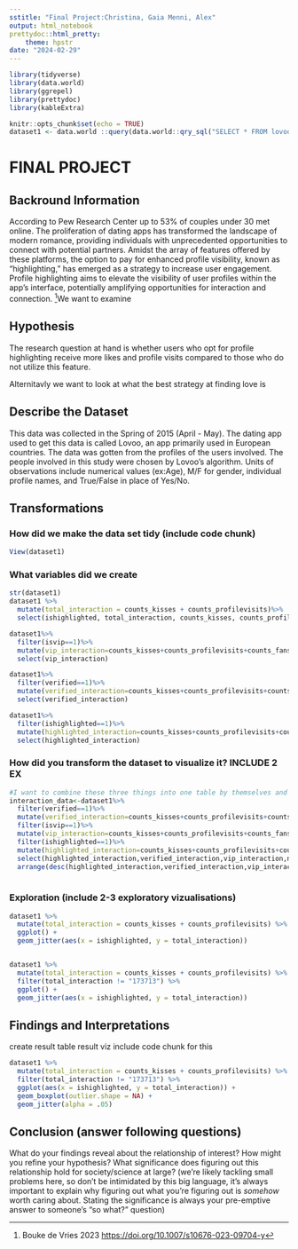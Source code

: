 ```yaml
---
sstitle: "Final Project:Christina, Gaia Menni, Alex"
output: html_notebook
prettydoc::html_pretty:
    theme: hpstr
date: "2024-02-29"
---
```


```r
library(tidyverse)
library(data.world)
library(ggrepel)
library(prettydoc)
library(kableExtra)
```

```r
knitr::opts_chunk$set(echo = TRUE)
dataset1 <- data.world ::query(data.world::qry_sql("SELECT * FROM lovoo_v3_users_api_results"), dataset = "https://data.world/jfreex/dating-app-user-profiles-stats-lovoo-v3")

```
# FINAL PROJECT

## Backround Information 

According to Pew Research Center up to 53% of couples under 30 met online. The proliferation of dating apps has transformed the landscape of modern romance, providing individuals with unprecedented opportunities to connect with potential partners. Amidst the array of features offered by these platforms, the option to pay for enhanced profile visibility, known as "highlighting," has emerged as a strategy to increase user engagement. Profile highlighting aims to elevate the visibility of user profiles within the app's interface, potentially amplifying opportunities for interaction and connection. ^[Bouke de Vries 2023 <https://doi.org/10.1007/s10676-023-09704-y>]We want to examine  

## Hypothesis
The research question at hand is whether users who opt for profile highlighting receive more likes and profile visits compared to those who do not utilize this feature.

Alternitavly we want to look at what the best strategy at finding love is




## Describe the Dataset

This data was collected in the Spring of 2015 (April - May). The dating app used to get this data is called Lovoo, an app primarily used in European countries. The data was gotten from the profiles of the users involved. The people involved in this study were chosen by Lovoo's algorithm. Units of observations include numerical values (ex:Age), M/F for gender, individual profile names, and True/False in place of Yes/No. 


## Transformations
### How did we make the data set tidy (include code chunk)
```r
View(dataset1)
```

### What variables did we create
```r
str(dataset1)
dataset1 %>%
  mutate(total_interaction = counts_kisses + counts_profilevisits)%>%
  select(ishighlighted, total_interaction, counts_kisses, counts_profilevisits)

dataset1%>%
  filter(isvip==1)%>%
  mutate(vip_interaction=counts_kisses+counts_profilevisits+counts_fans)%>%
  select(vip_interaction)

dataset1%>%
  filter(verified==1)%>%
  mutate(verified_interaction=counts_kisses+counts_profilevisits+counts_fans)%>%
  select(verified_interaction)

dataset1%>%
  filter(ishighlighted==1)%>%
  mutate(highlighted_interaction=counts_kisses+counts_profilevisits+counts_fans)%>%
  select(highlighted_interaction)


```

### How did you transform the dataset to visualize it? INCLUDE 2 EX
```r
#I want to combine these three things into one table by themselves and arrange in decending order 
interaction_data<-dataset1%>%
  filter(verified==1)%>%
  mutate(verified_interaction=counts_kisses+counts_profilevisits+counts_fans)%>%
  filter(isvip==1)%>%
  mutate(vip_interaction=counts_kisses+counts_profilevisits+counts_fans)%>%
  filter(ishighlighted==1)%>%
  mutate(highlighted_interaction=counts_kisses+counts_profilevisits+counts_fans)%>%
  select(highlighted_interaction,verified_interaction,vip_interaction,name)%>%
  arrange(desc(highlighted_interaction,verified_interaction,vip_interaction))
  
```

### Exploration (include 2-3 exploratory vizualisations)
```r
dataset1 %>%
  mutate(total_interaction = counts_kisses + counts_profilevisits) %>%
  ggplot() +
  geom_jitter(aes(x = ishighlighted, y = total_interaction))


dataset1 %>%
  mutate(total_interaction = counts_kisses + counts_profilevisits) %>%
  filter(total_interaction != "173713") %>%
  ggplot() +
  geom_jitter(aes(x = ishighlighted, y = total_interaction))


```

## Findings and Interpretations
create result table
result viz include code chunk for this
```r
dataset1 %>%
  mutate(total_interaction = counts_kisses + counts_profilevisits) %>% 
  filter(total_interaction != "173713") %>% 
  ggplot(aes(x = ishighlighted, y = total_interaction)) +
  geom_boxplot(outlier.shape = NA) +
  geom_jitter(alpha = .05)
```

## Conclusion (answer following questions)
What do your findings reveal about the relationship of interest?
How might you refine your hypothesis?
What significance does figuring out this relationship hold for society/science at large? (we’re likely tackling small problems here, so don’t be intimidated by this big language, it’s always important to explain why figuring out what you’re figuring out is *somehow* worth caring about. Stating the significance is always your pre-emptive answer to someone’s “so what?” question)


